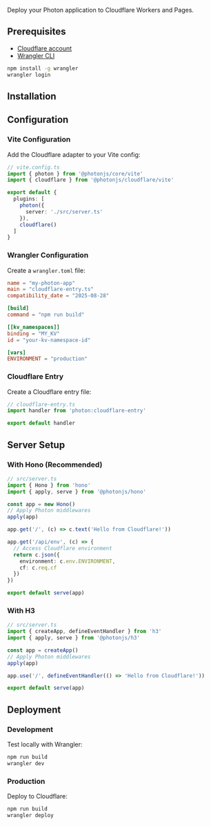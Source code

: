
<AlphaWarning message="Cloudflare adapter is in alpha. Some features may be incomplete." />

Deploy your Photon application to Cloudflare Workers and Pages.

## Prerequisites

- [Cloudflare account](https://dash.cloudflare.com/sign-up)
- [Wrangler CLI](https://developers.cloudflare.com/workers/wrangler/install-and-update/)

```bash
npm install -g wrangler
wrangler login
```

## Installation

<InstallCommand packages="@photonjs/cloudflare" title="Install the Cloudflare adapter:" />

## Configuration

### Vite Configuration

Add the Cloudflare adapter to your Vite config:

```ts
// vite.config.ts
import { photon } from '@photonjs/core/vite'
import { cloudflare } from '@photonjs/cloudflare/vite'

export default {
  plugins: [
    photon({
      server: './src/server.ts'
    }),
    cloudflare()
  ]
}
```

### Wrangler Configuration

Create a `wrangler.toml` file:

```toml
name = "my-photon-app"
main = "cloudflare-entry.ts"
compatibility_date = "2025-08-28"

[build]
command = "npm run build"

[[kv_namespaces]]
binding = "MY_KV"
id = "your-kv-namespace-id"

[vars]
ENVIRONMENT = "production"
```

### Cloudflare Entry

Create a Cloudflare entry file:

```ts
// cloudflare-entry.ts
import handler from 'photon:cloudflare-entry'

export default handler
```

## Server Setup

### With Hono (Recommended)

```ts
// src/server.ts
import { Hono } from 'hono'
import { apply, serve } from '@photonjs/hono'

const app = new Hono()
// Apply Photon middlewares
apply(app)

app.get('/', (c) => c.text('Hello from Cloudflare!'))

app.get('/api/env', (c) => {
  // Access Cloudflare environment
  return c.json({
    environment: c.env.ENVIRONMENT,
    cf: c.req.cf
  })
})

export default serve(app)
```

### With H3

```ts
// src/server.ts
import { createApp, defineEventHandler } from 'h3'
import { apply, serve } from '@photonjs/h3'

const app = createApp()
// Apply Photon middlewares
apply(app)

app.use('/', defineEventHandler(() => 'Hello from Cloudflare!'))

export default serve(app)
```

## Deployment

### Development

Test locally with Wrangler:

```bash
npm run build
wrangler dev
```

### Production

Deploy to Cloudflare:

```bash
npm run build
wrangler deploy
```
